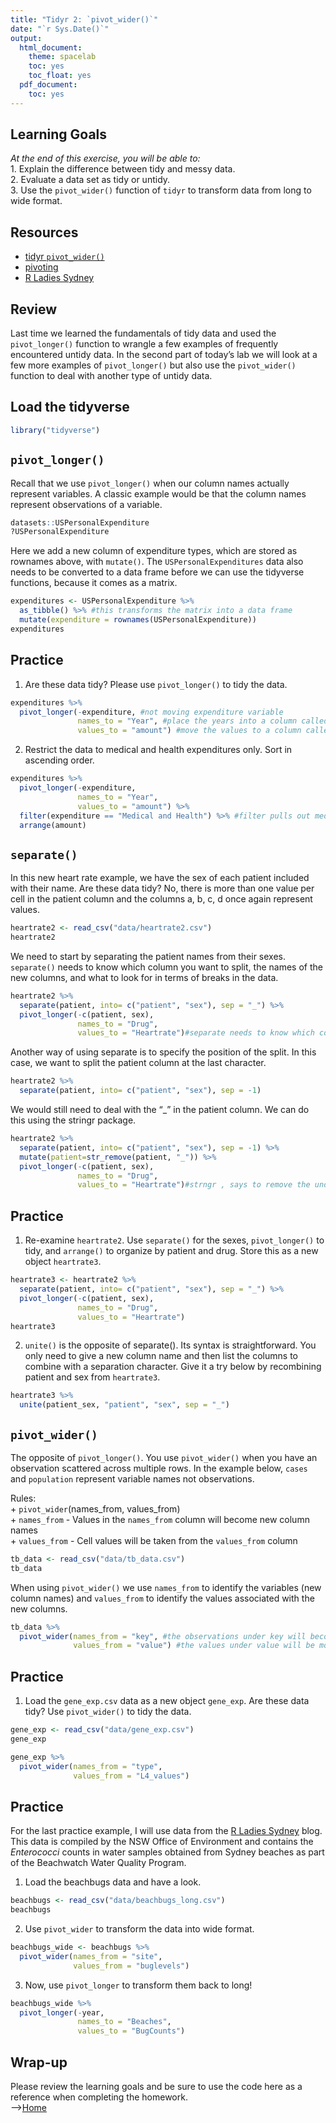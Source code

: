 ```yaml
---
title: "Tidyr 2: `pivot_wider()`"
date: "`r Sys.Date()`"
output:
  html_document:
    theme: spacelab
    toc: yes
    toc_float: yes
  pdf_document:
    toc: yes
---
```


## Learning Goals
*At the end of this exercise, you will be able to:*    
1. Explain the difference between tidy and messy data.  
2. Evaluate a data set as tidy or untidy.  
3. Use the `pivot_wider()` function of `tidyr` to transform data from long to wide format.  
 
## Resources  
- [tidyr `pivot_wider()`](https://tidyr.tidyverse.org/reference/pivot_wider.html)  
- [pivoting](https://cran.r-project.org/web/packages/tidyr/vignettes/pivot.html)  
- [R Ladies Sydney](https://rladiessydney.org/courses/ryouwithme/02-cleanitup-5/)  

## Review
Last time we learned the fundamentals of tidy data and used the `pivot_longer()` function to wrangle a few examples of frequently encountered untidy data. In the second part of today's lab we will look at a few more examples of `pivot_longer()` but also use the `pivot_wider()` function to deal with another type of untidy data.  

## Load the tidyverse
```r
library("tidyverse")
```

## `pivot_longer()`
Recall that we use `pivot_longer()` when our column names actually represent variables. A classic example would be that the column names represent observations of a variable.
```r
datasets::USPersonalExpenditure
?USPersonalExpenditure
```

Here we add a new column of expenditure types, which are stored as rownames above, with `mutate()`. The `USPersonalExpenditures` data also needs to be converted to a data frame before we can use the tidyverse functions, because it comes as a matrix.
```r
expenditures <- USPersonalExpenditure %>% 
  as_tibble() %>% #this transforms the matrix into a data frame
  mutate(expenditure = rownames(USPersonalExpenditure))
expenditures
```

## Practice
1. Are these data tidy? Please use `pivot_longer()` to tidy the data.
```r
expenditures %>% 
  pivot_longer(-expenditure, #not moving expenditure variable
               names_to = "Year", #place the years into a column called years
               values_to = "amount") #move the values to a column called amount 
```

2. Restrict the data to medical and health expenditures only. Sort in ascending order.
```r
expenditures %>% 
  pivot_longer(-expenditure, 
               names_to = "Year",
               values_to = "amount") %>% 
  filter(expenditure == "Medical and Health") %>% #filter pulls out medical and health then arranges into ascending order 
  arrange(amount)
```

## `separate()`
In this new heart rate example, we have the sex of each patient included with their name. Are these data tidy? No, there is more than one value per cell in the patient column and the columns a, b, c, d once again represent values.
```r
heartrate2 <- read_csv("data/heartrate2.csv")
heartrate2
```

We need to start by separating the patient names from their sexes. `separate()` needs to know which column you want to split, the names of the new columns, and what to look for in terms of breaks in the data.
```r
heartrate2 %>% 
  separate(patient, into= c("patient", "sex"), sep = "_") %>% 
  pivot_longer(-c(patient, sex), 
               names_to = "Drug",
               values_to = "Heartrate")#separate needs to know which coulumn you want to split into the two column names, define how they are separated with sep = "_" BUT it is not always the case 
```

Another way of using separate is to specify the position of the split. In this case, we want to split the patient column at the last character.
```r
heartrate2 %>% 
  separate(patient, into= c("patient", "sex"), sep = -1) 
```

We would still need to deal with the "_" in the patient column. We can do this using the stringr package.
```r
heartrate2 %>% 
  separate(patient, into= c("patient", "sex"), sep = -1) %>% 
  mutate(patient=str_remove(patient, "_")) %>% 
  pivot_longer(-c(patient, sex), 
               names_to = "Drug",
               values_to = "Heartrate")#strngr , says to remove the underscore from patient 
```

## Practice
1. Re-examine `heartrate2`. Use `separate()` for the sexes, `pivot_longer()` to tidy, and `arrange()` to organize by patient and drug. Store this as a new object `heartrate3`.  
```r
heartrate3 <- heartrate2 %>% 
  separate(patient, into= c("patient", "sex"), sep = "_") %>% 
  pivot_longer(-c(patient, sex), 
               names_to = "Drug",
               values_to = "Heartrate") 
heartrate3
```

2. `unite()` is the opposite of separate(). Its syntax is straightforward. You only need to give a new column name and then list the columns to combine with a separation character.  Give it a try below by recombining patient and sex from `heartrate3`.  
```r
heartrate3 %>% 
  unite(patient_sex, "patient", "sex", sep = "_")
```

## `pivot_wider()`
The opposite of `pivot_longer()`. You use `pivot_wider()` when you have an observation scattered across multiple rows. In the example below, `cases` and `population` represent variable names not observations.  

Rules:  
+ `pivot_wider`(names_from, values_from)  
+ `names_from` - Values in the `names_from` column will become new column names  
+ `values_from` - Cell values will be taken from the `values_from` column  

```r
tb_data <- read_csv("data/tb_data.csv")
tb_data
```

When using `pivot_wider()` we use `names_from` to identify the variables (new column names) and `values_from` to identify the values associated with the new columns.
```r
tb_data %>% 
  pivot_wider(names_from = "key", #the observations under key will become new columns
              values_from = "value") #the values under value will be moved to the new columns
```

## Practice
1. Load the `gene_exp.csv` data as a new object `gene_exp`. Are these data tidy? Use `pivot_wider()` to tidy the data.
```r
gene_exp <- read_csv("data/gene_exp.csv")
gene_exp
```

```r
gene_exp %>% 
  pivot_wider(names_from = "type",
              values_from = "L4_values")
```

## Practice
For the last practice example, I will use data from the [R Ladies Sydney](https://rladiessydney.org/courses/ryouwithme/02-cleanitup-5/) blog. This data is compiled by the NSW Office of Environment and contains the _Enterococci_ counts in water samples obtained from Sydney beaches as part of the Beachwatch Water Quality Program.  

1. Load the beachbugs data and have a look.
```r
beachbugs <- read_csv("data/beachbugs_long.csv")
beachbugs
```

2. Use `pivot_wider` to transform the data into wide format.
```r
beachbugs_wide <- beachbugs %>% 
  pivot_wider(names_from = "site",
              values_from = "buglevels")
```

3. Now, use `pivot_longer` to transform them back to long!
```r
beachbugs_wide %>% 
  pivot_longer(-year,
               names_to = "Beaches",
               values_to = "BugCounts")
```

## Wrap-up  
Please review the learning goals and be sure to use the code here as a reference when completing the homework.  
-->[Home](https://jmledford3115.github.io/datascibiol/)